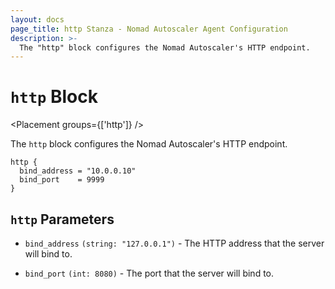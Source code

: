 ```yaml
---
layout: docs
page_title: http Stanza - Nomad Autoscaler Agent Configuration
description: >-
  The "http" block configures the Nomad Autoscaler's HTTP endpoint.
---
```


# `http` Block

<Placement groups={['http']} />

The `http` block configures the Nomad Autoscaler's HTTP endpoint.

```hcl
http {
  bind_address = "10.0.0.10"
  bind_port    = 9999
}
```

## `http` Parameters

- `bind_address` `(string: "127.0.0.1")` - The HTTP address that the server will
  bind to.

- `bind_port` `(int: 8080)` - The port that the server will bind to.
